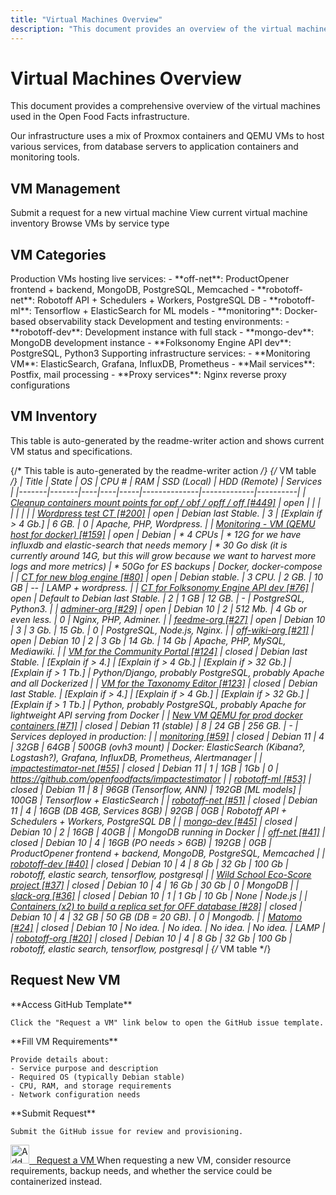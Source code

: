 ```yaml
---
title: "Virtual Machines Overview"
description: "This document provides an overview of the virtual machines used in the Open Food Facts infrastructure. It details their specifications, including operating system, CPU, RAM, storage, and the services they host. The document also includes a table summarizing various VMs and their current status."
---
```



# Virtual Machines Overview

This document provides a comprehensive overview of the virtual machines used in the Open Food Facts infrastructure.

<Callout type="info">
Our infrastructure uses a mix of Proxmox containers and QEMU VMs to host various services, from database servers to application containers and monitoring tools.
</Callout>

## VM Management

<Cards>
  <Card title="Request New VM" href="https://github.com/openfoodfacts/openfoodfacts-infrastructure/issues/new?assignees=cquest&labels=container&template=vm-template.md&title=">
    Submit a request for a new virtual machine
  </Card>
  <Card title="Active VMs" href="#vm-inventory">
    View current virtual machine inventory
  </Card>
  <Card title="VM Categories" href="#vm-categories">
    Browse VMs by service type
  </Card>
</Cards>

## VM Categories

<Tabs>
  <Tab value="production" label="Production Services">
    Production VMs hosting live services:
    - **off-net**: ProductOpener frontend + backend, MongoDB, PostgreSQL, Memcached
    - **robotoff-net**: Robotoff API + Schedulers + Workers, PostgreSQL DB
    - **robotoff-ml**: Tensorflow + ElasticSearch for ML models
    - **monitoring**: Docker-based observability stack
  </Tab>
  
  <Tab value="development" label="Development/Testing">
    Development and testing environments:
    - **robotoff-dev**: Development instance with full stack
    - **mongo-dev**: MongoDB development instance
    - **Folksonomy Engine API dev**: PostgreSQL, Python3
  </Tab>
  
  <Tab value="infrastructure" label="Infrastructure">
    Supporting infrastructure services:
    - **Monitoring VM**: ElasticSearch, Grafana, InfluxDB, Prometheus
    - **Mail services**: Postfix, mail processing
    - **Proxy services**: Nginx reverse proxy configurations
  </Tab>
</Tabs>

## VM Inventory

<Callout type="info">
This table is auto-generated by the readme-writer action and shows current VM status and specifications.
</Callout>

{/* This table is auto-generated by the readme-writer action */}
{/* VM table */}
| Title | State | OS | CPU # | RAM | SSD (Local) | HDD (Remote) | Services |
|-------|-------|----|----|-----|--------------|-------------|----------|
| [Cleanup containers mount points for opf / obf / opff / off [#449]](https://github.com/openfoodfacts/openfoodfacts-infrastructure/issues/449) | open | | | | | | |
| [Wordpress test CT [#200]](https://github.com/openfoodfacts/openfoodfacts-infrastructure/issues/200) | open | Debian last Stable. | 3 | [Explain if > 4 Gb.] | 6 GB. | 0 | Apache, PHP, Wordpress. |
| [Monitoring - VM (QEMU host for docker) [#159]](https://github.com/openfoodfacts/openfoodfacts-infrastructure/issues/159) | open | Debian | * 4 CPUs | * 12G for we have influxdb and elastic-search that needs memory | * 30 Go disk (it is currently around 14G, but this will grow because we want to harvest more logs and more metrics) | * 50Go for ES backups | Docker, docker-compose |
| [CT for new blog engine [#80]](https://github.com/openfoodfacts/openfoodfacts-infrastructure/issues/80) | open | Debian stable. | 3 CPU. | 2 GB. | 10 GB | -- | LAMP + wordpress. |
| [CT for Folksonomy Engine API dev [#76]](https://github.com/openfoodfacts/openfoodfacts-infrastructure/issues/76) | open | Default to Debian last Stable. | 2 | 1 GB | 12 GB. | - | PostgreSQL, Python3. |
| [adminer-org [#29]](https://github.com/openfoodfacts/openfoodfacts-infrastructure/issues/29) | open | Debian 10 | 2 | 512 Mb. | 4 Gb or even less. | 0 | Nginx, PHP, Adminer. |
| [feedme-org [#27]](https://github.com/openfoodfacts/openfoodfacts-infrastructure/issues/27) | open | Debian 10 | 3 | 3 Gb. | 15 Gb. | 0 | PostgreSQL, Node.js, Nginx. |
| [off-wiki-org [#21]](https://github.com/openfoodfacts/openfoodfacts-infrastructure/issues/21) | open | Debian 10 | 2 | 3 Gb | 14 Gb. | 14 Gb | Apache, PHP, MySQL, Mediawiki. |
| [VM for the Community Portal [#124]](https://github.com/openfoodfacts/openfoodfacts-infrastructure/issues/124) | closed | Debian last Stable. | [Explain if > 4.] | [Explain if > 4 Gb.] | [Explain if > 32 Gb.] | [Explain if > 1 Tb.] | Python/Django, probably PostgreSQL, probably Apache and all Dockerized |
| [VM for the Taxonomy Editor [#123]](https://github.com/openfoodfacts/openfoodfacts-infrastructure/issues/123) | closed | Debian last Stable. | [Explain if > 4.] | [Explain if > 4 Gb.] | [Explain if > 32 Gb.] | [Explain if > 1 Tb.] | Python, probably PostgreSQL, probably Apache for lightweight API serving from Docker |
| [New VM QEMU for prod docker containers [#71]](https://github.com/openfoodfacts/openfoodfacts-infrastructure/issues/71) | closed | Debian 11 (stable) | 8 | 24 GB | 256 GB. | - | Services deployed in production: |
| [monitoring [#59]](https://github.com/openfoodfacts/openfoodfacts-infrastructure/issues/59) | closed | Debian 11 | 4 | 32GB | 64GB | 500GB (ovh3 mount) | Docker: ElasticSearch (Kibana?, Logstash?), Grafana, InfluxDB, Prometheus, Alertmanager |
| [impactestimator-net [#55]](https://github.com/openfoodfacts/openfoodfacts-infrastructure/issues/55) | closed | Debian 11 | 1 | 1GB | 1Gb | 0 | https://github.com/openfoodfacts/impactestimator |
| [robotoff-ml [#53]](https://github.com/openfoodfacts/openfoodfacts-infrastructure/issues/53) | closed | Debian 11 | 8 | 96GB (Tensorflow, ANN) | 192GB [ML models] | 100GB | Tensorflow + ElasticSearch |
| [robotoff-net [#51]](https://github.com/openfoodfacts/openfoodfacts-infrastructure/issues/51) | closed | Debian 11 | 4 | 16GB (DB 4GB, Services 8GB) | 92GB | 0GB | Robotoff API + Schedulers + Workers, PostgreSQL DB |
| [mongo-dev [#45]](https://github.com/openfoodfacts/openfoodfacts-infrastructure/issues/45) | closed | Debian 10 | 2 | 16GB | 40GB | | MongoDB running in Docker |
| [off-net [#41]](https://github.com/openfoodfacts/openfoodfacts-infrastructure/issues/41) | closed | Debian 10 | 4 | 16GB (PO needs > 6GB) | 192GB | 0GB | ProductOpener frontend + backend, MongoDB, PostgreSQL, Memcached |
| [robotoff-dev [#40]](https://github.com/openfoodfacts/openfoodfacts-infrastructure/issues/40) | closed | Debian 10 | 4 | 8 Gb | 32 Gb | 100 Gb | robotoff, elastic search, tensorflow, postgresql |
| [Wild School Eco-Score project [#37]](https://github.com/openfoodfacts/openfoodfacts-infrastructure/issues/37) | closed | Debian 10 | 4 | 16 Gb | 30 Gb | 0 | MongoDB |
| [slack-org [#36]](https://github.com/openfoodfacts/openfoodfacts-infrastructure/issues/36) | closed | Debian 10 | 1 | 1 Gb | 10 Gb | None | Node.js |
| [Containers (x2) to build a replica set for OFF database [#28]](https://github.com/openfoodfacts/openfoodfacts-infrastructure/issues/28) | closed | Debian 10 | 4 | 32 GB | 50 GB (DB = 20 GB). | 0 | Mongodb. |
| [Matomo [#24]](https://github.com/openfoodfacts/openfoodfacts-infrastructure/issues/24) | closed | Debian 10 | No idea. | No idea. | No idea. | No idea. | LAMP |
| [robotoff-org [#20]](https://github.com/openfoodfacts/openfoodfacts-infrastructure/issues/20) | closed | Debian 10 | 4 | 8 Gb | 32 Gb | 100 Gb | robotoff, elastic search, tensorflow, postgresql |
{/* VM table */}

## Request New VM

<Steps>
  <Step>
    **Access GitHub Template**
    
    Click the "Request a VM" link below to open the GitHub issue template.
  </Step>
  
  <Step>
    **Fill VM Requirements**
    
    Provide details about:
    - Service purpose and description
    - Required OS (typically Debian stable)
    - CPU, RAM, and storage requirements
    - Network configuration needs
  </Step>
  
  <Step>
    **Submit Request**
    
    Submit the GitHub issue for review and provisioning.
  </Step>
</Steps>

<a href="https://github.com/openfoodfacts/openfoodfacts-infrastructure/issues/new?assignees=cquest&labels=container&template=vm-template.md&title=">
  <img src="./scripts/add.png" style={{background: "transparent", verticalAlign: "middle"}} width="30" alt="Add VM"/>
  &nbsp;&nbsp;Request a VM
</a>

<Callout type="info">
When requesting a new VM, consider resource requirements, backup needs, and whether the service could be containerized instead.
</Callout>